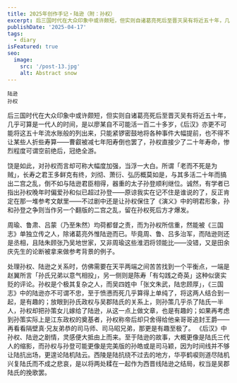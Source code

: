 ```yaml
---
title: 2025年创作手记・陆逊（附：孙权）
excerpt: 后三国时代在大众印象中或许颇短，但实则自诸葛亮死后至晋灭吴有将近五十年，几乎可算是一代人的时间，是以廖某自不可能活一百二十多岁，《后汉》亦更不可能将这五十年流水账般的列出来，只能紧锣密鼓地将各种事件大幅提前，也不得不让某些人折些寿算——曹叡被减七年阳寿倒也罢了，孙权直接少了二十年寿命，惨烈程度可谓空前绝后，冠绝全游。
publishDate: '2025-04-17'
tags:
  - diary
isFeatured: true
seo:
  image:
    src: '/post-13.jpg'
    alt: Abstract snow
---
```



<div class="flex justify-evenly sm:flex-row flex-col">
  <div class="flex flex-col items-center">
    <RadarChart client:load data={[97, 70, 59, 98, 91]} maxValues={[100, 100, 100, 100, 100]} labels={['统御', '气运', '武勇', '智略', '魅力']} />
    <small class="indent-0">陆逊</small>
  </div>
  <div class="flex flex-col items-center">
    <RadarChart client:load data={[67, 99, 74, 84, 80]} maxValues={[100, 100, 100, 100, 100]} labels={['统御', '气运', '武勇', '智略', '魅力']} />
    <small class="indent-0">孙权</small>
  </div>
</div>

后三国时代在大众印象中或许颇短，但实则自诸葛亮死后至晋灭吴有将近五十年，几乎可算是一代人的时间，是以廖某自不可能活一百二十多岁，《后汉》亦更不可能将这五十年流水账般的列出来，只能紧锣密鼓地将各种事件大幅提前，也不得不让某些人折些寿算——曹叡被减七年阳寿倒也罢了，孙权直接少了二十年寿命，惨烈程度可谓空前绝后，冠绝全游。

饶是如此，对孙权而言却可称大幅度加强，当浮一大白。所谓「老而不死是为贼」，长寿之君王多鲜克有终，刘彻、萧衍、弘历概莫如是，与其多活二十年而搞出二宫之乱，倒不如与陆逊君臣相得，器重的太子孙登顺利继位。诚然，有学者已指出孙权晚年时偏爱孙和似已超过孙登——原谅我实在记不住是谁说的了，反正肯定在那一堆参考文献里——不过剧中还是让孙权保住了《演义》中的明君形象，孙和孙登之争则当作另一个翻版的二宫之乱，留在孙权死后方才爆发。

周瑜、鲁肃、吕蒙（乃至朱然）均荷都督之责，而为孙权所信重，然能被《三国志》单独立传之人，除诸葛亮外惟陆逊而已。毕竟周、鲁、吕多治军，而陆逊则还是丞相，且陆朱顾张乃吴地世家，又非周瑜这些淮泗将领能比——没错，又是田余庆先生的论断被拿来做参考背景的例子。

处理孙权、陆逊之关系时，仿佛需要在天平两端之间苦苦找到一个平衡点，一端是赵翼所言「孙氏兄弟以意气相投」，另一侧则是陈寿「有勾践之奇英」这种似褒实贬的评论。孙权是个极其复杂之人，而吴四姓中「张文朱武，陆忠顾厚」，《三国志》中的陆逊亦不可谓不忠，至于愤懑而死几乎算得上单纯了，将这两人结合到一起，是有趣的；放眼到孙氏政权与吴郡陆氏的关系上，则孙策几乎杀了陆氏一半人，孙权却把孙策女儿嫁给了陆逊，从这一点上做文章，也是有趣的；如果再考虑到孙策实际上是江东政权的奠基者，孙权称帝后却只舍得给他亲哥哥追封王爵——再看看隔壁真·兄友弟恭的司马师、司马昭兄弟，那更是有趣至极了。
《后汉》中孙权、陆逊之剧情，灵感便大抵由上而来。至于陆逊的故事，大概更像是陆氏三代人的缩影，而孙权与孙登可能更像是完美版的孙皓或是司马颖，因为时间线并不够让陆抗出场，更遑论陆机陆云。西陵是陆抗绕不过去的地方，华亭鹤唳则道尽陆机兴复陆氏而不成之悲哀，是以将两处糅在一起作为西晋线陆逊之结局，权当是吴郡陆氏的挽歌罢。
